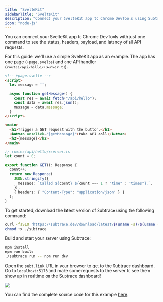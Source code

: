```yaml
---
title: "SvelteKit"
sidebarTitle: "SvelteKit"
description: "Connect your SvelteKit app to Chrome DevTools using Subtrace"
icon: "node-js"
---
```


You can connect your SvelteKit app to Chrome DevTools with just one command
to see the status, headers, payload, and latency of all API requests.

For this guide, we'll use a simple SvelteKit app as an example. The app has one page (`+page.svelte`) and one API handler (`routes/api/hello/+server.ts`).

```html
<!-- +page.svelte -->
<script>
  let message = "";

  async function getMessage() {
    const res = await fetch("/api/hello");
    const data = await res.json();
    message = data.message;
  }
</script>

<main>
  <h1>Trigger a GET request with the button.</h1>
  <button on:click="{getMessage}">Make API call</button>
  <h2>{message}</h2>
</main>
```

```ts
// routes/api/hello/+server.ts
let count = 0;

export function GET(): Response {
  count++;
  return new Response(
    JSON.stringify({
      message: `Called ${count} ${count === 1 ? "time" : "times"}.`,
    }),
    { headers: { "Content-Type": "application/json" } }
  );
}
```

To get started, download the latest version of Subtrace using the following command:

```bash
curl -fsSLO "https://subtrace.dev/download/latest/$(uname -s)/$(uname -m)/subtrace"
chmod +x ./subtrace
```

Build and start your server using Subtrace:

```bash
npm install
npm run build
./subtrace run -- npm run dev
```

Open the `subt.link` URL in your browser to get to the Subtrace dashboard. Go to `localhost:5173`
and make some requests to the server to see them show up in realtime on the Subtrace dashboard!

<Expandable title="example output">
  <img className="rounded-xl" src="/sveltekit-link.png" />
</Expandable>

You can find the complete source code for this example [here](https://github.com/subtrace/sveltekit-demo).
